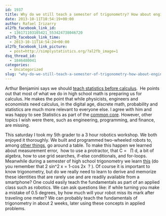 ```yaml
---
id: 1937
title: Why do we still teach a semester of trigonometry? How about engineering instead?
date: 2013-10-11T10:54:19+00:00
author: Rafael Irizarry
al2fb_facebook_link_id:
  - 136171103105421_553424738046720
al2fb_facebook_link_time:
  - 2013-10-11T14:54:24+00:00
al2fb_facebook_link_picture:
  - post=http://simplystatistics.org/?al2fb_image=1
dsq_thread_id:
  - 1846480041
categories:
  - Uncategorized
slug: "why-do-we-still-teach-a-semester-of-trigonometry-how-about-engineering-instead"
---
```

Arthur Benjamini says we should [teach statistics before calculus](http://www.ted.com/talks/arthur_benjamin_s_formula_for_changing_math_education.html).  He points out that most of what we do in high school math is preparing us for calculus. He makes the point that while physicists, engineers and economists need calculus, in the digital age, discrete math, probability and statistics are much more relevant to everyone else. I agree with him and was happy to see Statistics as part of the [common core](http://www.corestandards.org/Math). However, other topics I wish were there, such as engineering, programming, and finance, are missing.

This saturday I took my 5th grader to a 3 hour robotics workshop. We both enjoyed it thoroughly. We built and programmed two-wheeled robots to, among [other things](http://www.youtube.com/watch?v=24sX9MtqQNA), go around a table. To make this happen we learned about measurement error,  how to use a protractor, that C =   ∏ d, a bit of algebra, how to use grid searches, if-else conditionals, and for-loops. Meanwhile during a semester of high school trigonometry we learn [this](http://www.sosmath.com/trig/Trig5/trig5/trig5.html) (do you remember that 2 sin^2 x = 1-cos 2x  ? ). Of course it is important to know trigonometry, but do we really need to learn to derive and memorize these identities that are rarely use and are readily available from a smartphone? One could easily teach the fundamentals as part of an applied class such as robotics. We can ask questions like: if while turning you make a mistake of 0.5 degrees, by how much will your robot miss its mark after traveling one meter? We can probably teach the fundamentals of trigonometry in about 2 weeks, later using these concepts in applied problems.
